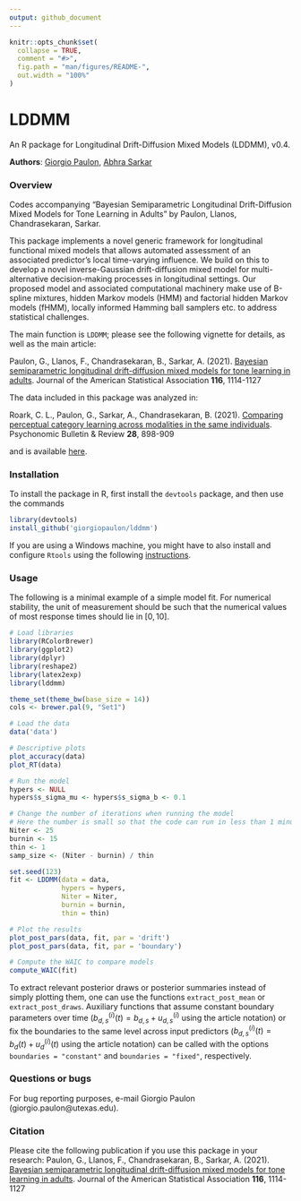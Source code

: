 ```yaml
---
output: github_document
---
```



```r
knitr::opts_chunk$set(
  collapse = TRUE,
  comment = "#>",
  fig.path = "man/figures/README-",
  out.width = "100%"
)
```


# LDDMM

An R package for Longitudinal Drift-Diffusion Mixed Models (LDDMM), v0.4.

**Authors**: [Giorgio Paulon](https://giorgiopaulon.github.io/), [Abhra Sarkar](https://abhrastat.github.io/)

### Overview

Codes accompanying "Bayesian Semiparametric Longitudinal Drift-Diffusion Mixed Models for Tone Learning in Adults" by Paulon, Llanos, Chandrasekaran, Sarkar.

This package implements a novel generic framework for longitudinal functional mixed models that allows automated assessment of an associated predictor's local time-varying influence. We build on this to develop a novel inverse-Gaussian drift-diffusion mixed model for multi-alternative decision-making processes in longitudinal settings. Our proposed model and associated computational machinery make use of B-spline mixtures, hidden Markov models (HMM) and factorial hidden Markov models (fHMM), locally informed Hamming ball samplers etc. to address statistical challenges.

The main function is `LDDMM`; please see the following vignette for details, as well as the main article:

Paulon, G., Llanos, F., Chandrasekaran, B., Sarkar, A. (2021). [Bayesian semiparametric longitudinal drift-diffusion mixed models for tone learning in adults](https://doi.org/10.1080/01621459.2020.1801448). Journal of the American Statistical Association **116**, 1114-1127

The data included in this package was analyzed in: 

Roark, C. L., Paulon, G., Sarkar, A., Chandrasekaran, B. (2021). [Comparing perceptual category learning across modalities in the same individuals](https://link.springer.com/article/10.3758/s13423-021-01878-0). Psychonomic Bulletin & Review **28**, 898-909

and is available [here](https://osf.io/msnq2/).

### Installation

To install the package in R, first install the `devtools` package, and then use the commands
```r
library(devtools)
install_github('giorgiopaulon/lddmm')
```
If you are using a Windows machine, you might have to also install and configure `Rtools` using the following [instructions](https://CRAN.R-project.org/bin/windows/Rtools/).

### Usage

The following is a minimal example of a simple model fit. 
For numerical stability, the unit of measurement should be such that the numerical values of most response times should lie in $[0, 10]$.



```r
# Load libraries
library(RColorBrewer)
library(ggplot2)
library(dplyr)
library(reshape2)
library(latex2exp)
library(lddmm)

theme_set(theme_bw(base_size = 14))
cols <- brewer.pal(9, "Set1")

# Load the data
data('data')

# Descriptive plots
plot_accuracy(data)
plot_RT(data)

# Run the model
hypers <- NULL
hypers$s_sigma_mu <- hypers$s_sigma_b <- 0.1

# Change the number of iterations when running the model
# Here the number is small so that the code can run in less than 1 minute
Niter <- 25
burnin <- 15
thin <- 1
samp_size <- (Niter - burnin) / thin

set.seed(123)
fit <- LDDMM(data = data, 
             hypers = hypers, 
             Niter = Niter, 
             burnin = burnin, 
             thin = thin)

# Plot the results
plot_post_pars(data, fit, par = 'drift')
plot_post_pars(data, fit, par = 'boundary')

# Compute the WAIC to compare models
compute_WAIC(fit)
```


To extract relevant posterior draws or posterior summaries instead of simply plotting them, one can use the functions `extract_post_mean` or `extract_post_draws`. 
Auxiliary functions that assume constant boundary parameters over time ($b_{d,s}^{(i)}(t) = b_{d,s} + u_{d,s}^{(i)}$ using the article notation) or fix the boundaries to the same level across input predictors ($b_{d,s}^{(i)}(t) = b_{d}(t) + u^{(i)}_{d}(t)$ using the article notation) can be called with the options `boundaries = "constant"` and `boundaries = "fixed"`, respectively.


### Questions or bugs

For bug reporting purposes, e-mail Giorgio Paulon (giorgio.paulon@utexas.edu).

### Citation

Please cite the following publication if you use this package in your research: Paulon, G., Llanos, F., Chandrasekaran, B., Sarkar, A. (2021). [Bayesian semiparametric longitudinal drift-diffusion mixed models for tone learning in adults](https://www.tandfonline.com/doi/abs/10.1080/01621459.2020.1801448?journalCode=uasa20). Journal of the American Statistical Association **116**, 1114-1127